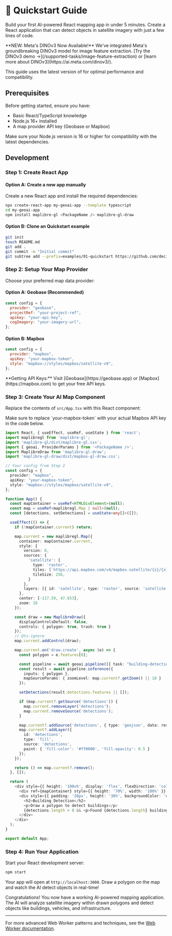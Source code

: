
# 🚀 Quickstart Guide

Build your first AI-powered React mapping app in under 5 minutes. Create a React application that can detect objects in satellite imagery with just a few lines of code.

<Callout type="default" emoji="🚀">
  **NEW: Meta's DINOv3 Now Available!** We've integrated Meta's groundbreaking DINOv3 model for image feature extraction. 
  [Try the DINOv3 demo →](/supported-tasks/image-feature-extraction) or [learn more about DINOv3](https://ai.meta.com/dinov3/).
</Callout>

<VideoEmbed
  src="https://geobase-docs.s3.amazonaws.com/geobase-ai-assets/building-detection.mp4"
  title="Building Detection Demo"
/>

<Callout type="info" emoji="ℹ️">
  This guide uses the latest version of <PackageName /> for optimal
  performance and compatibility.
</Callout>

## Prerequisites

Before getting started, ensure you have:

- Basic React/TypeScript knowledge
- Node.js 16+ installed
- A map provider API key (Geobase or Mapbox)

<Callout type="warning" emoji="⚠️">
  Make sure your Node.js version is 16 or higher for compatibility with the
  latest dependencies.
</Callout>

## Development

### Step 1: Create React App

#### Option A: Create a new app manually

Create a new React app and install the required dependencies:

```bash
npx create-react-app my-geoai-app --template typescript
cd my-geoai-app
npm install maplibre-gl <PackageName /> maplibre-gl-draw
```

#### Option B: Clone an Quickstart example
```bash
git init
touch README.md
git add .
git commit -m "Initial commit"
git subtree add --prefix=examples/01-quickstart https://github.com/decision-labs/geoai.js main --squash
```

### Step 2: Setup Your Map Provider

Choose your preferred map data provider:

#### Option A: Geobase (Recommended)

```javascript
const config = {
  provider: "geobase",
  projectRef: "your-project-ref",
  apikey: "your-api-key",
  cogImagery: "your-imagery-url",
};
```

#### Option B: Mapbox

```javascript
const config = {
  provider: "mapbox",
  apiKey: "your-mapbox-token",
  style: "mapbox://styles/mapbox/satellite-v9",
};
```

<Callout type="info" emoji="📝">
  **Getting API Keys:** Visit [Geobase](https://geobase.app) or
  [Mapbox](https://mapbox.com) to get your free API keys.
</Callout>

### Step 3: Create Your AI Map Component

Replace the contents of `src/App.tsx` with this React component:

<Callout type="warning" emoji="⚠️">
  Make sure to replace `your-mapbox-token` with your actual Mapbox API key in
  the code below.
</Callout>

```typescript
import React, { useEffect, useRef, useState } from 'react';
import maplibregl from 'maplibre-gl';
import 'maplibre-gl/dist/maplibre-gl.css';
import { geoai, ProviderParams } from '<PackageName />';
import MaplibreDraw from 'maplibre-gl-draw';
import 'maplibre-gl-draw/dist/mapbox-gl-draw.css';

// Your config from Step 2
const config = {
  provider: "mapbox",
  apiKey: "your-mapbox-token",
  style: "mapbox://styles/mapbox/satellite-v9",
};

function App() {
  const mapContainer = useRef<HTMLDivElement>(null);
  const map = useRef<maplibregl.Map | null>(null);
  const [detections, setDetections] = useState<any[]>([]);

  useEffect(() => {
    if (!mapContainer.current) return;

    map.current = new maplibregl.Map({
      container: mapContainer.current,
      style: {
        version: 8,
        sources: {
          'satellite': {
            type: 'raster',
            tiles: [`https://api.mapbox.com/v4/mapbox.satellite/{z}/{x}/{y}@2x.jpg90?access_token=${config.apiKey}`],
            tileSize: 256,
          }
        },
        layers: [{ id: 'satellite', type: 'raster', source: 'satellite' }]
      },
      center: [-117.59, 47.653],
      zoom: 18
    });

    const draw = new MaplibreDraw({
      displayControlsDefault: false,
      controls: { polygon: true, trash: true }
    });
    // @ts-ignore
    map.current.addControl(draw);

    map.current.on('draw.create', async (e) => {
      const polygon = e.features[0];

      const pipeline = await geoai.pipeline([{ task: "building-detection" }], config as ProviderParams);
      const result = await pipeline.inference({
        inputs: { polygon },
        mapSourceParams: { zoomLevel: map.current?.getZoom() || 18 }
      });

      setDetections(result.detections.features || []);

      if (map.current?.getSource('detections')) {
        map.current.removeLayer('detections');
        map.current.removeSource('detections');
      }

      map.current?.addSource('detections', { type: 'geojson', data: result.detections });
      map.current?.addLayer({
        id: 'detections',
        type: 'fill',
        source: 'detections',
        paint: { 'fill-color': '#ff0000', 'fill-opacity': 0.5 }
      });
    });

    return () => map.current?.remove();
  }, []);

  return (
    <div style={{ height: '100vh', display: 'flex', flexDirection: 'column' }}>
      <div ref={mapContainer} style={{ height: '70%', width: '100%' }} />
      <div style={{ padding: '20px', height: '30%', backgroundColor: '#f5f5f5' }}>
        <h2>Building Detection</h2>
        <p>Draw a polygon to detect buildings</p>
        {detections.length > 0 && <p>Found {detections.length} buildings!</p>}
      </div>
    </div>
  );
}

export default App;
```

### Step 4: Run Your Application

Start your React development server:

```bash
npm start
```

Your app will open at `http://localhost:3000`. Draw a polygon on the map and watch the AI detect objects in real-time!

<Callout type="success" emoji="🎉">
  Congratulations! You now have a working AI-powered mapping application. The AI
  will analyze satellite imagery within drawn polygons and detect objects like
  buildings, vehicles, and infrastructure.
</Callout>

---

For more advanced Web Worker patterns and techniques, see the [Web Worker documentation](./workers.mdx).

